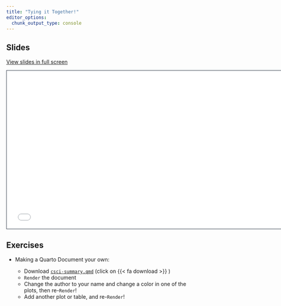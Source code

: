 ```yaml
---
title: "Tying it Together!"
editor_options: 
  chunk_output_type: console
---
```


## Slides

[View slides in full screen](4-tying-it-together.html)

```{=html}
<iframe class="slide-deck" src="4-tying-it-together.html" height="420" width="747" style="border: 1px solid #2e3846;"></iframe>
```

## Exercises

-   Making a Quarto Document your own:

    - Download  [`csci-summary.qmd`](https://github.com/ryanpeek/cabw2025/blob/main/csci-summary.qmd) (click on {{< fa download >}} )
    - `Render` the document
    - Change the author to your name and change a color in one of the plots, then re-`Render`!
    - Add another plot or table, and re-`Render`!

